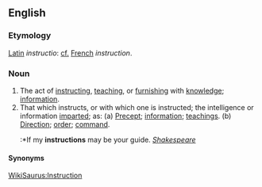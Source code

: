 ==English==

===Etymology===
[[Latin]] ''instructio'': [[cf.]] [[French]] ''instruction''.

===Noun===
#The act of [[instruct]]ing, [[teach]]ing, or [[furnish]]ing with [[knowledge]]; [[information]].
#That which instructs, or with which one is instructed; the intelligence or information [[impart]]ed; as: (a) [[Precept]]; [[information]]; [[teachings]]. (b) [[Direction]]; [[order]]; [[command]]. 
#:*If my '''instructions''' may be your guide. ''[[Shakespeare (source)|Shakespeare]]'' 

====Synonyms====
[[WikiSaurus:Instruction]]